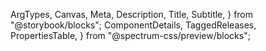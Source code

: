   ArgTypes,
  Canvas,
  Meta,
  Description,
  Title,
  Subtitle,
} from "@storybook/blocks";
  ComponentDetails,
  TaggedReleases,
  PropertiesTable,
} from "@spectrum-css/preview/blocks";


<Meta of={CoachmarkStories} title="Docs" />

<Title of={CoachmarkStories} />
<Subtitle of={CoachmarkStories} />
<ComponentDetails />

<Description of={CoachmarkStories} />

## Standard

<Canvas of={CoachmarkStories.Default} />

## With media

<Canvas of={CoachmarkStories.WithMedia} />

## Properties

The component accepts the following inputs (properties):

<ArgTypes />

<PropertiesTable />

## Tagged releases

<TaggedReleases />
